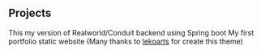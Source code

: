 ## Projects

<ProjectCard title="Realworld/Conduit Spring boot" link="https://github.com/klurpicolo/Conduit-backend-SpringBoot" bg="linear-gradient(to right, #D4145A 0%, #FBB03B 100%)">
This my version of Realworld/Conduit backend using Spring boot 
</ProjectCard>

<ProjectCard title="My Portfolio v1" link="https://github.com/klurpicolo/my-personal-portfolio-v1" bg="linear-gradient(to right, #662D8C 0%, #ED1E79 100%)">
My first portfolio static website (Many thanks to <a href="https://twitter.com/lekoarts_de">lekoarts</a> for create this theme)
</ProjectCard>
